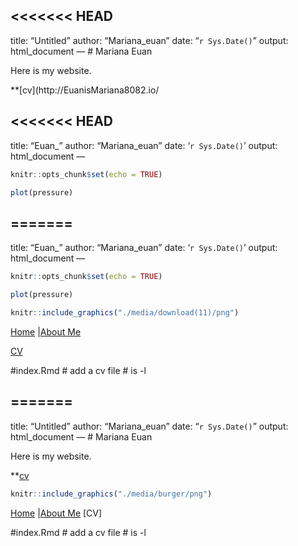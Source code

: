 <<<<<<< HEAD
---
title: "Untitled"
author: "Mariana_euan"
date: "`r Sys.Date()`"
output: html_document
---
# Mariana Euan 

Here is my website. 

**[cv](http://EuanisMariana8082.io/

<<<<<<< HEAD
---
title: "Euan_"
author: "Mariana_euan"
date: '`r Sys.Date()`'
output: html_document
---

```r
knitr::opts_chunk$set(echo = TRUE)

```





```r
plot(pressure)
```
=======
---
title: "Euan_"
author: "Mariana_euan"
date: '`r Sys.Date()`'
output: html_document
---

```r
knitr::opts_chunk$set(echo = TRUE)

```





```r
plot(pressure)
```

```r
knitr::include_graphics("./media/download(11)/png")
```

[Home](http://EuanisMariana8082.github.io/) |[About Me](http://EuanisMariana8082.github.io/about-me)

[CV](http://EuanisMariana8082.github.io/My_Resume_of_2023.csv)
 
#index.Rmd
# add a cv file
# is -l 


=======
---
title: "Untitled"
author: "Mariana_euan"
date: "`r Sys.Date()`"
output: html_document
---
# Mariana Euan 

Here is my website. 

**[cv](http://EuanisMariana8082.io)



```r
knitr::include_graphics("./media/burger/png")
```

[Home](http://EuanisMariana8082.github.io/) |[About Me](http://EuanisMariana8082.github.io/about-me)
[CV]

#index.Rmd
# add a cv file
# is -l 

